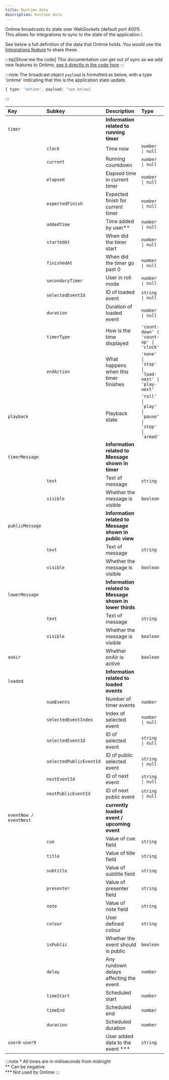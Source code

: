 ```yaml
---
title: Runtime data
description: Runtime data
---
```


Ontime broadcasts its state over WebSockets (default port 4001).\
This allows for integrations to sync to the state of the application.\

See below a full definition of the data that Ontime holds. You would use the [Integrations feature](add-link) to share these.

:::tip[Show me the code]
This documentation can get out of sync as we add new features to Ontime, [see it directly in the code here](https://github.com/cpvalente/ontime/blob/master/packages/types/src/definitions/runtime/RuntimeStore.type.ts)
:::

:::note
The broadcast object `payload` is formatted as below, with a type 'ontime' indicating that this is the application state update.

```ts
{ type: "ontime", payload: "see below}
````
:::

| Key                      | Subkey                | Description                                              | Type                                             | 
| :----------------------- | :-------------------- | :------------------------------------------------------- | :----------------------------------------------- | 
| `timer`                  |                       | **Information related to running timer**                 |                                                  | 
|                          | `clock`               | Time now                                                 | `number \| null`                                 | 
|                          | `current`             | Running countdown                                        | `number \| null`                                 | 
|                          | `elapsed`             | Elapsed time in current timer                            | `number \| null`                                 | 
|                          | `expectedFinish`      | Expected finish for current timer                        | `number \| null`                                 | 
|                          | `addedTime`           | Time added by user\*\*                                   | `number \| null`                                 | 
|                          | `startedAt`           | When did the timer start                                 | `number \| null`                                 | 
|                          | `finishedAt`          | When did the timer go past 0                             | `number \| null`                                 | 
|                          | `secondaryTimer`      | User in roll mode                                        | `number \| null`                                 | 
|                          | `selectedEventId`     | ID of loaded event                                       | `string \| null`                                 | 
|                          | `duration`            | Duration of loaded event                                 | `number \| null`                                 | 
|                          | `timerType`           | How is the time displayed                                | `'count-down' \| 'count-up' \| 'clock' `         | 
|                          | `endAction`           | What happens when this timer finishes                    | `'none' \| 'stop' \| 'load-next' \| 'play-next'` | 
| `playback`               |                       | Playback state                                           | `'roll' \| 'play' \| 'pause' \| 'stop' \| 'armed'` | 
| `timerMessage`           |                       | **Information related to Message shown in timer**        |                                                  | 
|                          | `text`                | Text of message                                          | `string`                                         | 
|                          | `visible`             | Whether the message is visible                           | `boolean`                                        | 
| `publicMessage`          |                       | **Information related to Message shown in public view**  |                                                  | 
|                          | `text`                | Text of message                                          | `string`                                         | 
|                          | `visible`             | Whether the message is visible                           | `boolean`                                        | 
| `lowerMessage`           |                       | **Information related to Message shown in lower thirds** |                                                  | 
|                          | `text`                | Text of message                                          | `string`                                         | 
|                          | `visible`             | Whether the message is visible                           | `boolean`                                        | 
| `onAir`                  |                       | Whether onAir is active                                  | `boolean`                                        | 
| `loaded`                 |                       | **Information related to loaded events**                 |                                                  | 
|                          | `numEvents`           | Number of timer events                                   | `number`                                         | 
|                          | `selectedEventIndex`  | Index of selected event                                  | `number \| null`                                 | 
|                          | `selectedEventId`     | ID of selected event                                     | `string \| null`                                 | 
|                          | `selectedPublicEventId` | ID of public selected event                            | `string \| null`                                 | 
|                          | `nextEventId`         | ID of next event                                         | `string \| null`                                 | 
|                          | `nextPublicEventId`   | ID of next public event                                  | `string \| null`                                 | 
| `eventNow / eventNext`   |                       | **currently loaded event / upcoming event**              |                                                  | 
|                          | `cue`                 | Value of cue field                                       | `string`                                         | 
|                          | `title`               | Value of title field                                     | `string`                                         | 
|                          | `subtitle`            | Value of subtitle field                                  | `string`                                         | 
|                          | `presenter`           | Value of presenter field                                 | `string`                                         | 
|                          | `note`                | Value of note field                                      | `string`                                         | 
|                          | `colour`              | User defined colour                                      | `string`                                         | 
|                          | `isPublic`            | Whether the event should is public                       | `boolean`                                        | 
|                          | `delay`               | Any rundown delays affecting the event                   | `number`                                         | 
|                          | `timeStart`           | Scheduled start                                          | `number`                                         | 
|                          | `timeEnd`             | Scheduled end                                            | `number`                                         | 
|                          | `duration`            | Scheduled duration                                       | `number`                                         | 
| `user0-user9`            |                       | User added data to the event \*\*\*                      | `string`                                         | 

:::note
\* All times are in milliseconds from midnight\
\*\* Can be negative\
\*\*\* Not used by Ontime
:::